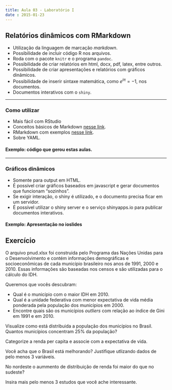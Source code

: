 ```yaml
---
title: Aula 03 - Laboratório I
date : 2015-01-23
--- 
```


## Relatórios dinâmicos com RMarkdown

- Utilização da linguagem de marcação _markdown_.
- Possibilidade de incluir código R nos arquivos.
- Roda com o pacote `knitr` e o programa `pandoc`.
- Possibilidade de criar relatórios em html, docx, pdf, latex, entre outros.
- Possibilidade de criar apresentações e relatórios com gráficos dinãmicos.
- Possibilidade de inserir sintaxe matemática, como $e^{i\pi}=-1$, nos documentos.
- Documentos interativos com o `shiny`.

---

### Como utilizar

- Mais fácil com RStudio
- Conceitos básicos de Markdown [nesse link](http://daringfireball.net/projects/markdown/).
- RMarkdown com exemplos [nesse link](http://rmarkdown.rstudio.com/).
- Sobre YAML.

#### Exemplo: código que gerou estas aulas.

---

### Gráficos dinâmicos

- Somente para output em HTML.
- É possível criar gráficos baseados em javascript e gerar documentos que funcionam "sozinhos".
- Se exigir interação, o shiny é utilizado, e o documento precisa ficar em um servidor.
- É possível utilizar o shiny server e o serviço shinyapps.io para publicar documentos interativos.

#### Exemplo: Apresentação no ioslides

## Exercício

O arquivo pnud.xlsx foi construida pelo Programa das Nações Unidas para o Desenvolvimento e contém informações demográficas e socioeconômicas de cada município brasileiro nos anos de 1991, 2000 e 2010.
Essas informações são baseadas nos censos e são utilizadas para o cálculo do IDH.

Queremos que vocês descubram:

- Qual é o município com o maior IDH em 2010.
- Qual é a unidade federativa com menor expectativa de vida média ponderada pela população dos municípios em 2000.
- Encontre quais são os municípios _outliers_ com relação ao índice de Gini em 1991 e em 2010.

Visualize como está distribuida a população dos municípios no Brasil. Quantos municípios concentram 25% da população?

Categorize a renda per capita e associe com a expectativa de vida.

Você acha que o Brasil está melhorando? Justifique utlizando dados de pelo menos 3 variáveis.

No nordeste o aummento de distribuição de renda foi maior do que no sudeste?

Insira mais pelo menos 3 estudos que você ache interessante.
